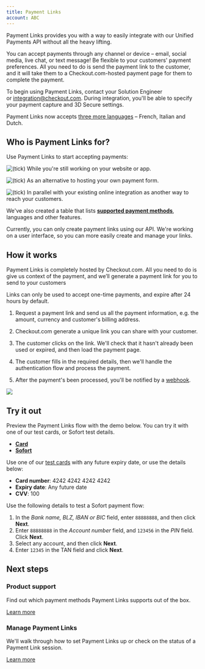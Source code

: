 ```yaml
---
title: Payment Links
account: ABC
---
```



Payment Links provides you with a way to easily integrate with our Unified Payments API without all the heavy lifting.

You can accept payments through any channel or device – email, social media, live chat, or text message! Be flexible to your customers' payment preferences. All you need to do is send the payment link to the customer, and it will take them to a Checkout.com-hosted payment page for them to complete the payment.

To begin using Payment Links, contact your Solution Engineer or [integration@checkout.com](mailto:integration@checkout.com). During integration, you'll be able to specify your payment capture and 3D Secure settings.

Payment Links now accepts [three more languages](/display/DOCS/Product+support) – French, Italian and Dutch.

Who is Payment Links for?
-------------------------

Use Payment Links to start accepting payments:

![(tick)](/s/en_GB/7901/abf7b35644d5a5d1d7e4b0969a83e8eb2b569fb5/_/images/icons/emoticons/check.svg) While you're still working on your website or app.

![(tick)](/s/en_GB/7901/abf7b35644d5a5d1d7e4b0969a83e8eb2b569fb5/_/images/icons/emoticons/check.svg) As an alternative to hosting your own payment form.

![(tick)](/s/en_GB/7901/abf7b35644d5a5d1d7e4b0969a83e8eb2b569fb5/_/images/icons/emoticons/check.svg) In parallel with your existing online integration as another way to reach your customers.

We've also created a table that lists **[supported payment methods](/display/DOCS/Product+support)**, languages and other features.

Currently, you can only create payment links using our API. We're working on a user interface, so you can more easily create and manage your links.

How it works
------------

Payment Links is completely hosted by Checkout.com. All you need to do is give us context of the payment, and we’ll generate a payment link for you to send to your customers

Links can only be used to accept one-time payments, and expire after 24 hours by default.

1.  Request a payment link and send us all the payment information, e.g. the amount, currency and customer's billing address.
2.  Checkout.com generate a unique link you can share with your customer.
    
3.  The customer clicks on the link. We'll check that it hasn't already been used or expired, and then load the payment page.
4.  The customer fills in the required details, then we'll handle the authentication flow and process the payment.
5.  After the payment's been processed, you'll be notified by a [webhook](/display/DOCS/Webhooks).

![](/download/attachments/8489332/Payment%20links.png?version=5&modificationDate=1619775231755&api=v2)

Try it out
----------

Preview the Payment Links flow with the demo below. You can try it with one of our test cards, or Sofort test details.

*   [**Card**](#tabs-406e40e1-4ef9-4cbf-b01f-e1a3efe5507f-1)
*   [**Sofort**](#tabs-406e40e1-4ef9-4cbf-b01f-e1a3efe5507f-2)

Use one of our [test cards](/display/DOCS/Test+card+numbers) with any future expiry date, or use the details below:

*   **Card number**: 4242 4242 4242 4242
*   **Expiry date**: Any future date
*   **CVV**: 100

Use the following details to test a Sofort payment flow:

1.  In the _Bank name, BLZ, IBAN_ _or BIC_ field, enter `88888888`, and then click **Next**.
2.  Enter `88888888` in the _Account number_ field, and `123456` in the _PIN_ field. Click **Next**.
3.  Select any account, and then click **Next**.
4.  Enter `12345` in the TAN field and click **Next**.

  

Next steps
----------

### Product support

Find out which payment methods Payment Links supports out of the box.

[Learn more](https://docs.checkout.com/integrate/product-support)

### Manage Payment Links

We'll walk through how to set Payment Links up or check on the status of a Payment Link session.

[Learn more](https://docs.checkout.com/integrate/payment-links/manage-payment-links)
